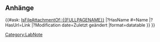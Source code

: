 <includeonly>
== Anhänge ==
{{#ask: [[IsFileAttachmentOf::{{FULLPAGENAME}}]] 
|?HasName #=Name 
|?HasUrl=Link 
|?Modification date=Zuletzt geändert 
|format=datatable <!-- With format=table chem and math formular fail to render on page!?! -->
}} 
{{OslTemplate:Helper/UI/VE/Visible 
|content=Upload-Area
}}
{{OslTemplate:Helper/UI/VE/Hidden
|content={{#batchupload:ELN/Attachment|{{FULLPAGENAME}}}}
}}

{{OslTemplate:ELN/Attachment/Verification}}
[[Category:LabNote]]
</includeonly>